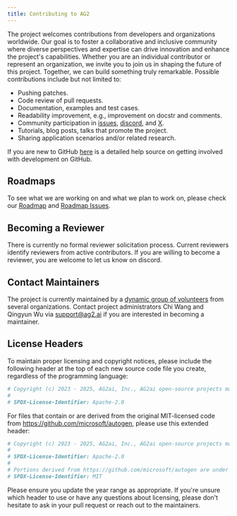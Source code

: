 ```yaml
---
title: Contributing to AG2
---
```


The project welcomes contributions from developers and organizations worldwide. Our goal is to foster a collaborative and inclusive community where diverse perspectives and expertise can drive innovation and enhance the project's capabilities. Whether you are an individual contributor or represent an organization, we invite you to join us in shaping the future of this project. Together, we can build something truly remarkable. Possible contributions include but not limited to:

- Pushing patches.
- Code review of pull requests.
- Documentation, examples and test cases.
- Readability improvement, e.g., improvement on docstr and comments.
- Community participation in [issues](https://github.com/ag2ai/ag2/issues), [discord](https://discord.gg/pAbnFJrkgZ), and [X](https://x.com/ag2oss).
- Tutorials, blog posts, talks that promote the project.
- Sharing application scenarios and/or related research.

If you are new to GitHub [here](https://docs.github.com/en/pull-requests/collaborating-with-pull-requests) is a detailed help source on getting involved with development on GitHub.

## Roadmaps

To see what we are working on and what we plan to work on, please check our
[Roadmap](https://ag2.ai/#roadmap) and [Roadmap Issues](https://github.com/ag2ai/ag2/issues?q=is%3Aopen+is%3Aissue+label%3Aroadmap).

## Becoming a Reviewer

There is currently no formal reviewer solicitation process. Current reviewers identify reviewers from active contributors. If you are willing to become a reviewer, you are welcome to let us know on discord.

## Contact Maintainers

The project is currently maintained by a [dynamic group of volunteers](https://github.com/ag2ai/ag2/blob/main/MAINTAINERS.md) from several organizations. Contact project administrators Chi Wang and Qingyun Wu via support@ag2.ai if you are interested in becoming a maintainer.


## License Headers

To maintain proper licensing and copyright notices, please include the following header at the top of each new source code file you create, regardless of the programming language:

```python
# Copyright (c) 2023 - 2025, AG2ai, Inc., AG2ai open-source projects maintainers and core contributors
#
# SPDX-License-Identifier: Apache-2.0
```

For files that contain or are derived from the original MIT-licensed code from https://github.com/microsoft/autogen, please use this extended header:

```python
# Copyright (c) 2023 - 2025, AG2ai, Inc., AG2ai open-source projects maintainers and core contributors
#
# SPDX-License-Identifier: Apache-2.0
#
# Portions derived from https://github.com/microsoft/autogen are under the MIT License.
# SPDX-License-Identifier: MIT
```

Please ensure you update the year range as appropriate. If you're unsure which header to use or have any questions about licensing, please don't hesitate to ask in your pull request or reach out to the maintainers.
